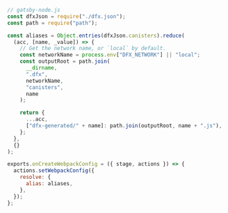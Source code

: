 

```jsx
// gatsby-node.js
const dfxJson = require("./dfx.json");
const path = require("path");

const aliases = Object.entries(dfxJson.canisters).reduce(
  (acc, [name, _value]) => {
    // Get the network name, or `local` by default.
    const networkName = process.env["DFX_NETWORK"] || "local";
    const outputRoot = path.join(
      __dirname,
      ".dfx",
      networkName,
      "canisters",
      name
    );

    return {
      ...acc,
      ["dfx-generated/" + name]: path.join(outputRoot, name + ".js"),
    };
  },
  {}
);

exports.onCreateWebpackConfig = ({ stage, actions }) => {
  actions.setWebpackConfig({
    resolve: {
      alias: aliases,
    },
  });
};
```
